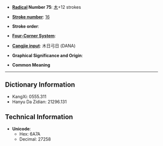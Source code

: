 * '''[[Wiktionary:Chinese radical index| Radical]] Number 75''': [[Wiktionary:Chinese radical index 木|木]]+12 strokes

* '''[[Wiktionary:Chinese total strokes index|Stroke number]]''': [[Wiktionary:Chinese total strokes index 16|16]]

* '''Stroke order''': 

* '''[[Wiktionary:Chinese four corner index|Four-Corner System]]''': 

* '''[[Wiktionary:Chinese Cangjie index|Cangjie input]]''': 木日弓日 (DANA)

* '''Graphical Significance and Origin''': 

* '''Common Meaning'''

----

== Dictionary Information ==

* KangXi: 0555.311
* Hanyu Da Zidian: 21296.131

== Technical Information ==

* '''Unicode''':
** Hex: 6A7A
** Decimal: 27258